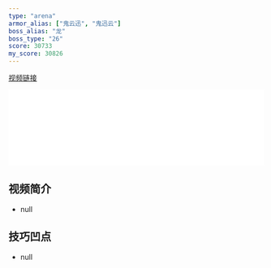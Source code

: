 ```yaml
---
type: "arena"
armor_alias: ["鬼云迅", "鬼迅云"]
boss_alias: "龙"
boss_type: "26"
score: 30733
my_score: 30826
---
```


[视频链接](https://www.bilibili.com/video/BV1Gk4y16717)

<iframe
  src="//player.bilibili.com/player.html?aid=753144346&bvid=BV1Gk4y16717&cid=193124813&page=1"
  scrolling="no"
  border="0"
  frameborder="no"
  framespacing="0"
  allowfullscreen
  width="100%"
></iframe>

## 视频简介

- null

## 技巧凹点

- null
